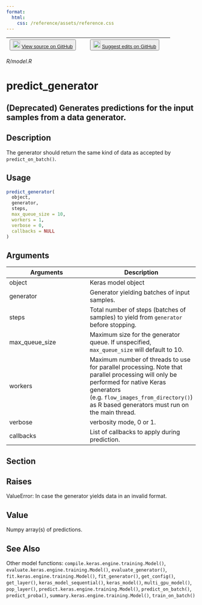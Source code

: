 ```yaml
---
format:
  html:
    css: /reference/assets/reference.css
---
```


| <button class="button"> ![](/reference/assets/GitHub-Mark-32px.png){width="20"} [View source on GitHub](https://github.com/rstudio/keras//blob/main/R/model.R) </button> | <button class="button"> ![](/reference/assets/GitHub-Mark-32px.png){width="20"} [Suggest edits on GitHub](https://github.com/rstudio/keras//edit/main/R/model.R) </button> |
|:------------------------------:|:--------------------------------------:|

*R/model.R*

# predict_generator

## (Deprecated) Generates predictions for the input samples from a data generator.

## Description
The generator should return the same kind of data as accepted by `predict_on_batch()`. 


## Usage
```r
predict_generator( 
  object, 
  generator, 
  steps, 
  max_queue_size = 10, 
  workers = 1, 
  verbose = 0, 
  callbacks = NULL 
) 
```

## Arguments
|Arguments|Description|
|---|---|
| object | Keras model object |
| generator | Generator yielding batches of input samples. |
| steps | Total number of steps (batches of samples) to yield from `generator` before stopping. |
| max_queue_size | Maximum size for the generator queue. If unspecified, `max_queue_size` will default to 10. |
| workers | Maximum number of threads to use for parallel processing. Note that parallel processing will only be performed for native Keras generators (e.g. `flow_images_from_directory()`) as R based generators must run on the main thread. |
| verbose | verbosity mode, 0 or 1. |
| callbacks | List of callbacks to apply during prediction. |


## Section

## Raises

 ValueError: In case the generator yields data in an invalid format. 

## Value
Numpy array(s) of predictions. 



## See Also
Other model functions:  `compile.keras.engine.training.Model()`, `evaluate.keras.engine.training.Model()`, `evaluate_generator()`, `fit.keras.engine.training.Model()`, `fit_generator()`, `get_config()`, `get_layer()`, `keras_model_sequential()`, `keras_model()`, `multi_gpu_model()`, `pop_layer()`, `predict.keras.engine.training.Model()`, `predict_on_batch()`, `predict_proba()`, `summary.keras.engine.training.Model()`, `train_on_batch()`


